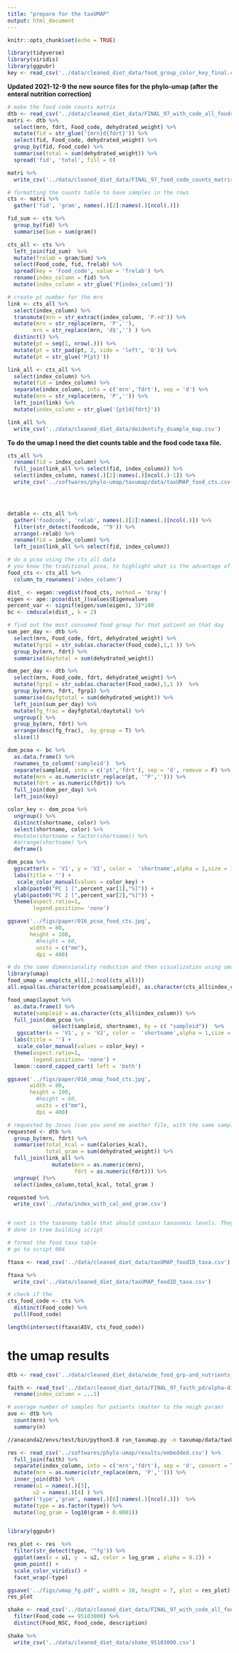 ```yaml
---
title: "prepare for the taxUMAP"
output: html_document
---
```


```r
knitr::opts_chunk$set(echo = TRUE)
```

```r
library(tidyverse)
library(viridis)
library(ggpubr)
key <- read_csv('../data/cleaned_diet_data/food_group_color_key_final.csv', col_types = 'ccccc') 
```

**Updated 2021-12-9 the new source files for the phylo-umap (after the enteral nutrition correction)** 

```r
# make the food code counts matrix
dtb <- read_csv('../data/cleaned_diet_data/FINAL_97_with_code_all_foods_drt_with_EN_finalized.csv')
matri <- dtb %>% 
  select(mrn, fdrt, Food_code, dehydrated_weight) %>% 
  mutate(fid = str_glue('{mrn}d{fdrt}')) %>% 
  select(fid, Food_code, dehydrated_weight) %>%
  group_by(fid, Food_code) %>% 
  summarise(total = sum(dehydrated_weight)) %>% 
  spread('fid', 'total', fill = 0)

matri %>% 
  write_csv('../data/cleaned_diet_data/FINAL_97_food_code_counts_matrix.csv')

```


```r
# formatting the counts table to have samples in the rows
cts <- matri %>% 
  gather('fid', 'gram', names(.)[2]:names(.)[ncol(.)])

fid_sum <- cts %>% 
  group_by(fid) %>% 
  summarise(Sum = sum(gram))

cts_all <- cts %>% 
  left_join(fid_sum)  %>% 
  mutate(frelab = gram/Sum) %>% 
  select(Food_code, fid, frelab) %>% 
  spread(key = 'Food_code', value = 'frelab') %>% 
  rename(index_column = fid) %>% 
  mutate(index_column = str_glue('P{index_column}'))

# create pt number for the mrn
link <- cts_all %>% 
  select(index_column) %>% 
  transmute(mrn = str_extract(index_column, 'P.+d')) %>% 
  mutate(mrn = str_replace(mrn, 'P',''),
        mrn = str_replace(mrn, 'd$','') ) %>% 
  distinct() %>% 
  mutate(pt = seq(1, nrow(.))) %>% 
  mutate(pt = str_pad(pt, 2, side = 'left', '0')) %>% 
  mutate(pt = str_glue('P{pt}'))

link_all <- cts_all %>% 
  select(index_column) %>% 
  mutate(fid = index_column) %>% 
  separate(index_column, into = c('mrn','fdrt'), sep = 'd') %>% 
  mutate(mrn = str_replace(mrn, 'P','')) %>% 
  left_join(link) %>% 
  mutate(index_column = str_glue('{pt}d{fdrt}'))

link_all %>% 
  write_csv('../data/cleaned_diet_data/deidentify_dsample_map.csv')

```

**To do the umap I need the diet counts table and the food code taxa file.**

```r
cts_all %>% 
  rename(fid = index_column) %>% 
  full_join(link_all %>% select(fid, index_column)) %>% 
  select(index_column, names(.)[2]:names(.)[ncol(.)-1]) %>% 
  write_csv('../softwares/phylo-umap/taxumap/data/taxUMAP_food_cts.csv')




detable <- cts_all %>% 
  gather('foodcode', 'relab', names(.)[2]:names(.)[ncol(.)]) %>% 
  filter(str_detect(foodcode, '^9')) %>% 
  arrange(-relab) %>% 
  rename(fid = index_column) %>% 
  left_join(link_all %>% select(fid, index_column))
```
```r
# do a pcoa using the cts_all data
# you know the traditional pcoa, to highlight what is the advantage of the taxUMAP
food_cts <- cts_all %>% 
  column_to_rownames('index_column')

dist_ <- vegan::vegdist(food_cts, method = 'bray')
eigen <- ape::pcoa(dist_)$values$Eigenvalues
percent_var <- signif(eigen/sum(eigen), 3)*100
bc <- cmdscale(dist_, k = 2)


```


```r
# find out the most consumed food group for that patient on that day
sum_per_day <- dtb %>% 
  select(mrn, Food_code, fdrt, dehydrated_weight) %>% 
  mutate(fgrp1 = str_sub(as.character(Food_code),1,1 )) %>% 
  group_by(mrn, fdrt) %>% 
  summarise(daytotal = sum(dehydrated_weight))

dom_per_day <- dtb %>% 
  select(mrn, Food_code, fdrt, dehydrated_weight) %>% 
  mutate(fgrp1 = str_sub(as.character(Food_code),1,1 ))  %>% 
  group_by(mrn, fdrt, fgrp1) %>% 
  summarise(dayfgtotal = sum(dehydrated_weight)) %>% 
  left_join(sum_per_day) %>% 
  mutate(fg_frac = dayfgtotal/daytotal) %>% 
  ungroup() %>% 
  group_by(mrn, fdrt) %>% 
  arrange(desc(fg_frac), .by_group = T) %>% 
  slice(1)

dom_pcoa <- bc %>% 
  as.data.frame() %>%
  rownames_to_column('sampleid')  %>% 
  separate(sampleid, into = c('pt','fdrt'), sep = 'd', remove = F) %>% 
  mutate(mrn = as.numeric(str_replace(pt, '^P',''))) %>% 
  mutate(fdrt = as.numeric(fdrt)) %>% 
  full_join(dom_per_day) %>% 
  left_join(key)

color_key <- dom_pcoa %>% 
  ungroup() %>% 
  distinct(shortname, color) %>% 
  select(shortname, color) %>% 
  #mutate(shortname = factor(shortname)) %>% 
  #arrange(shortname) %>% 
  deframe()

dom_pcoa %>% 
  ggscatter(x = 'V1', y = 'V2', color =  'shortname',alpha = 1,size = 1 , shape = 16,) +
  labs(title = '') +
   scale_color_manual(values = color_key) +
  xlab(paste0("PC 1 [",percent_var[1],"%]")) +
  ylab(paste0("PC 2 [",percent_var[2],"%]")) +
  theme(aspect.ratio=1, 
        legend.position= 'none')

ggsave('../figs/paper/016_pcoa_food_cts.jpg',
       width = 80,
       height = 100,
         #height = 60,  
         units = c("mm"),
         dpi = 400)
```


```r
# do the same dimensionality reduction and then visualization using umap
library(umap)
food_umap = umap(cts_all[,2:ncol(cts_all)])
all.equal(as.character(dom_pcoa$sampleid), as.character(cts_all$index_column))

food_umap$layout %>% 
  as.data.frame() %>% 
  mutate(sampleid = as.character(cts_all$index_column)) %>% 
  full_join(dom_pcoa %>% 
              select(sampleid, shortname), by = c( "sampleid"))  %>% 
   ggscatter(x = 'V1', y = 'V2', color =  'shortname',alpha = 1,size = 1 , shape = 16,) +
  labs(title = '') +
   scale_color_manual(values = color_key) +
  theme(aspect.ratio=1, 
        legend.position= 'none') +
  lemon::coord_capped_cart( left = 'both') 

ggsave('../figs/paper/016_umap_food_cts.jpg',
       width = 80,
       height = 100,
         #height = 60,  
         units = c("mm"),
         dpi = 400)

```


```r
# requested by Jonas (can you send me another file, with the same sample index, that has the total kcal in one column, and the total grams in another in it? )
requested <- dtb %>% 
  group_by(mrn, fdrt) %>% 
  summarise(total_kcal = sum(Calories_kcal),
            total_gram = sum(dehydrated_weight)) %>% 
  full_join(link_all %>% 
              mutate(mrn = as.numeric(mrn),
                     fdrt = as.numeric(fdrt))) %>% 
  ungroup( )%>% 
  select(index_column,total_kcal, total_gram )

requested %>% 
  write_csv('../data/index_with_cal_and_gram.csv')



```


```r
# next is the taxanomy table that should contain taxonomic levels. They should be ordered from left to right in decreasing taxonomic hierarchy 
# done in tree building script
```

```r
# format the food taxa table 
# go to script 004

ftaxa <- read_csv('../data/cleaned_diet_data/taxUMAP_foodID_taxa.csv') 

ftaxa %>% 
  write_csv('../data/cleaned_diet_data/taxUMAP_foodID_taxa.csv')
```

```r
# check if the 
cts_food_code <- cts %>% 
  distinct(Food_code) %>% 
  pull(Food_code)

length(intersect(ftaxa$ASV, cts_food_code))
```


# the umap results

```r
dtb <- read_csv('../data/cleaned_diet_data/wide_food_grp-and_nutrients_total.csv')

faith <- read_tsv('../data/cleaned_diet_data/FINAL_97_faith_pd/alpha-diversity.tsv') %>% 
  rename(index_column = ...1)

# average number of samples for patients (matter to the neigh param)
ave <- dtb %>% 
  count(mrn) %>% 
  summary(n)


```
```bash
//anaconda2/envs/test/bin/python3.8 run_taxumap.py -m taxumap/data/taxUMAP_food_cts.csv -t taxumap/data/taxUMAP_foodID_taxa.csv --agg_levels L1/L2 --weights 5/0.1 --neigh 24 --min_dist 0.00
```


```r
res <- read_csv('../softwares/phylo-umap/results/embedded.csv') %>% 
  full_join(faith) %>% 
  separate(index_column, into = c('mrn','fdrt'), sep = 'd', convert = T) %>% 
  mutate(mrn = as.numeric(str_replace(mrn, 'P',''))) %>% 
  inner_join(dtb) %>% 
  rename(u1 = names(.)[3],
        u2 = names(.)[4] ) %>% 
  gather('type','gram', names(.)[6]:names(.)[ncol(.)])  %>% 
  mutate(type = as.factor(type)) %>% 
  mutate(log_gram = log10(gram + 0.0001))


library(ggpubr)

res_plot <- res  %>% 
  filter(str_detect(type, '^fg')) %>% 
  ggplot(aes(x = u1, y  = u2, color = log_gram , alpha = 0.2)) +
  geom_point() +
  scale_color_viridis() +
  facet_wrap(~type) 

ggsave('../figs/umap_fg.pdf', width = 10, height = 7, plot = res_plot)
res_plot

```

```r
shake <- read_csv('../data/cleaned_diet_data/FINAL_97_with_code_all_foods_drt.csv') %>% 
  filter(Food_code == 95103000) %>% 
  distinct(Food_NSC, Food_code, description)

shake %>% 
  write_csv('../data/cleaned_diet_data/shake_95103000.csv')
```


